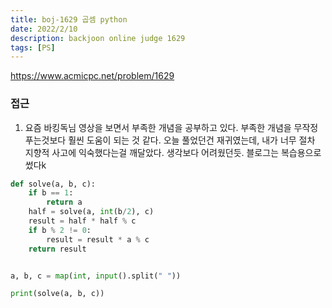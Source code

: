 ```yaml
---
title: boj-1629 곱셈 python
date: 2022/2/10
description: backjoon online judge 1629
tags: [PS]
---
```


https://www.acmicpc.net/problem/1629

### 접근
1. 요즘 바킹독님 영상을 보면서 부족한 개념을 공부하고 있다. 부족한 개념을 무작정 푸는것보다 훨씬 도움이 되는 것 같다.
오늘 풀었던건 재귀였는데, 내가 너무 절차 지향적 사고에 익숙했다는걸 깨달았다. 생각보다 어려웠던듯. 블로그는 복습용으로 썼다k
```python
def solve(a, b, c):
    if b == 1:
        return a
    half = solve(a, int(b/2), c)
    result = half * half % c
    if b % 2 != 0:
        result = result * a % c
    return result


a, b, c = map(int, input().split(" "))

print(solve(a, b, c))
```
